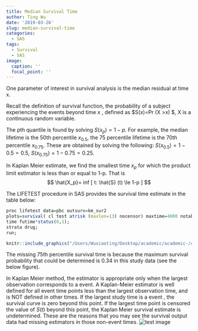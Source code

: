 ```yaml
---
title: Median Survival Time
author: Ting Wu
date: '2019-03-26'
slug: median-survival-time
categories:
  - SAS
tags:
  - Survival
  - SAS
image:
  caption: ''
  focal_point: ''
---
```



One parameter of interest in survival analysis is the median residual at time x. 

Recall the definition of survival function, the probability of a subject experiencing the events  beyond time x , defined as $S(x)=Pr (X >x) $,  X is a continuous random variable. 

The pth quantile is found by solving $S(x_p)=1-p$. For example, the median lifetime is the 50th percentile $x_{0.5}$, the 75 percentile lifetime is the 70th percentile $x_{0.75}$. These are obtained by solving the following: 
$S(x_{0.5})=1-0.5=0.5$, $S(x_{0.75})=1-0.75=0.25$. 

In Kaplan Meier estimate, we find the smallest time $x_p$ for which the product limit estimator is less than or equal to 1-p. That is  $$ \hat{X_p}= inf [ t: \hat{S} (t) \le 1-p ] $$

The LIFETEST procedure in SAS provides the survival time estimate in the table below: 

```r
proc lifetest data=pbc outsurv=km_sur2 
plots=survival( cl test atrisk (maxlen=13) nocensor) maxtime=4000 notable ;
time futime*status(0,1);
strata drug; 
run;
```

```r
knitr::include_graphics("/Users/Wuxiaoting/Desktop/academic/academic-/content/images/imagepost/survivalpost2.png")
```



The missing 75th percentile survival time is because the maximum survival probability that could be determined is 0.34 in this study data (see the below figure). 

In Kaplan Meier method, the estimator is appropriate only when the largest observation corresponds to a event. A Kaplan-Meier estimator is well defined for all event time points less than the largest observation time, and is NOT defined in other times.  If the largest study time is a event , the survival curve is zero beyond this point. If the largest time point is censored the value of $S(t)$ beyond this point, the Kaplan Meier survival estimate is undetermined.  These are the reasons that you may see the survival output data had missing estimators in those non-event times. 
![test image](/Users/Wuxiaoting/Desktop/academic/academic-/content/images/imagepost/survivalpost1.png) 